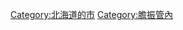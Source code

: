 {{Commonscat|Muroran, Hokkaido}}
{{Catmore}}

{{DEFAULTSORT:Muroran-shi}}
[[Category:北海道的市|Category:北海道的市]]
[[Category:膽振管內|Category:膽振管內]]